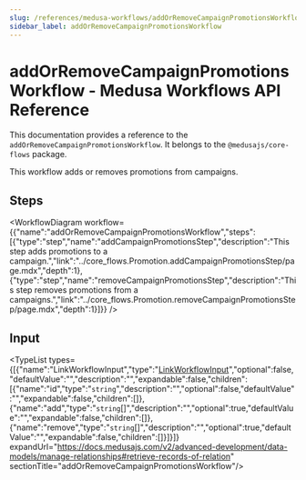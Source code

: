 ```yaml
---
slug: /references/medusa-workflows/addOrRemoveCampaignPromotionsWorkflow
sidebar_label: addOrRemoveCampaignPromotionsWorkflow
---
```



# addOrRemoveCampaignPromotionsWorkflow - Medusa Workflows API Reference

This documentation provides a reference to the `addOrRemoveCampaignPromotionsWorkflow`. It belongs to the `@medusajs/core-flows` package.

This workflow adds or removes promotions from campaigns.

## Steps

<WorkflowDiagram workflow={{"name":"addOrRemoveCampaignPromotionsWorkflow","steps":[{"type":"step","name":"addCampaignPromotionsStep","description":"This step adds promotions to a campaign.","link":"../core_flows.Promotion.addCampaignPromotionsStep/page.mdx","depth":1},{"type":"step","name":"removeCampaignPromotionsStep","description":"This step removes promotions from a campaigns.","link":"../core_flows.Promotion.removeCampaignPromotionsStep/page.mdx","depth":1}]}} />

## Input

<TypeList types={[{"name":"LinkWorkflowInput","type":"[LinkWorkflowInput](../../../../types/CommonTypes/types/types.CommonTypes.LinkWorkflowInput/page.mdx)","optional":false,"defaultValue":"","description":"","expandable":false,"children":[{"name":"id","type":"`string`","description":"","optional":false,"defaultValue":"","expandable":false,"children":[]},{"name":"add","type":"`string`[]","description":"","optional":true,"defaultValue":"","expandable":false,"children":[]},{"name":"remove","type":"`string`[]","description":"","optional":true,"defaultValue":"","expandable":false,"children":[]}]}]} expandUrl="https://docs.medusajs.com/v2/advanced-development/data-models/manage-relationships#retrieve-records-of-relation" sectionTitle="addOrRemoveCampaignPromotionsWorkflow"/>
